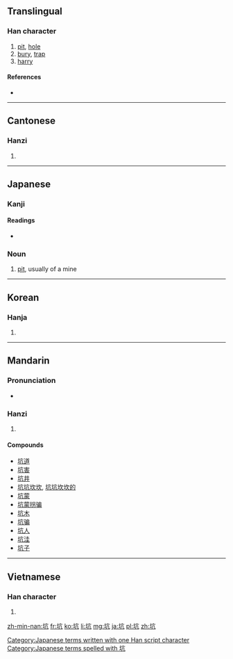 {{also|阬}}
==Translingual==

===Han character===
{{Han char|rn=32|rad=土|as=04|sn=7|four=4011<sub>7</sub>|canj=土卜竹弓 (GYHN)|ids=⿰[[土]][[亢]]}}

# [[pit]], [[hole]]
# [[bury]], [[trap]]
# [[harry]]

====References====
* {{Han ref|kx=0226.010|dkj=04932|dj=0460.080|hdz=10426.090|uh=5751|ud=22353|bh=A77C|bd=42876}}

----

==Cantonese==

===Hanzi===
{{yue-hanzi|jyut=|y=haang1}}

# {{defn|lang=yue|sort=土04}}

----

==Japanese==

===Kanji===
{{ja-kanji|grade=c|rs=土04}}

====Readings====
* {{ja-readings|on=[[こう]] (kō)|kun=[[あな]] (ana), [[あなにする]] (ananisuru)}}

===Noun===
{{ja-noun|k|hira=こう|rom=kō}}

# [[pit]], usually of a mine

[[Category:Japanese terms written with one Han script character]]
[[Category:Japanese terms spelled with 坑]]
----

==Korean==

===Hanja===
{{ko-hanja|hangeul=갱|rv=gaeng|mr=kaeng}}

# {{defn|lang=ko|sort=土04}}

----

==Mandarin==

===Pronunciation===
* {{audio|Zh-keng.ogg|Audio}}

===Hanzi===
{{cmn-hanzi|pin=[[kēng]] ([[keng1]])|wg=k'eng<sup>1</sup>}}

# {{defn|lang=cmn|sort=土04}}

====Compounds====
* [[坑道]]
* [[坑害]]
* [[坑井]]
* [[坑坑坎坎]], [[坑坑坎坎的]]
* [[坑蒙]]
* [[坑蒙拐骗]]
* [[坑木]]
* [[坑骗]]
* [[坑人]]
* [[坑洼]]
* [[坑子]]

----

==Vietnamese==

===Han character===
{{vi-hantu|[[khanh]], [[ganh]]|rs=土04}}

# {{defn|lang=vi|sort=土04}}

[[zh-min-nan:坑]]
[[fr:坑]]
[[ko:坑]]
[[li:坑]]
[[mg:坑]]
[[ja:坑]]
[[pl:坑]]
[[zh:坑]]